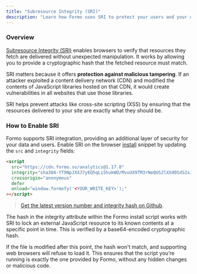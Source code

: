 ```yaml
---
title: "Subresource Integrity (SRI)"
description: "Learn how Formo uses SRI to protect your users and your data. SRI helps prevent attacks like cross-site scripting (XSS) and NPM hijacking."
---
```


### Overview

[Subresource Integrity (SRI)](https://developer.mozilla.org/en-US/docs/Web/Security/Practical_implementation_guides/SRI) enables browsers to verify that resources they fetch are delivered without unexpected manipulation. It works by allowing you to provide a cryptographic hash that the fetched resource must match.

SRI matters because it offers **protection against malicious tampering**.
If an attacker exploited a content delivery network (CDN) and modified the contents of JavaScript libraries hosted on that CDN, it would create vulnerabilities in all websites that use those libraries.

SRI helps prevent attacks like cross-site scripting (XSS) by ensuring that the resources delivered to your site are exactly what they should be.

### How to Enable SRI 

Formo supports SRI integration, providing an additional layer of security for your data and users.
Enable SRI on the browser [install](/install) snippet by updating the `src` and `integrity` fields:

```html
<script
  src="https://cdn.formo.so/analytics@1.17.8"
  integrity="sha384-YT9NpJXXJ7yEQhqLi5hukWO/MvuUX9TM3rNeQUS2lXXd0SdS2xJiA7n8T6IDAU4A"
  crossorigin="anonymous"
  defer
  onload="window.formofy('<YOUR_WRITE_KEY>');"
></script>
```

> [Get the latest version number and integrity hash on Github](https://github.com/getformo/sdk/releases).

The hash in the integrity attribute within the Formo install script works with SRI to lock an external JavaScript resource to its known contents at a specific point in time. This is verified by a base64-encoded cryptographic hash.

If the file is modified after this point, the hash won't match, and supporting web browsers will refuse to load it. This ensures that the script you’re running is exactly the one provided by Formo, without any hidden changes or malicious code.
